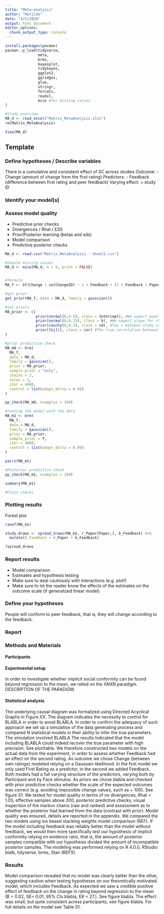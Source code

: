 ```yaml
---
title: "Meta-analysis"
author: "Matilde"
date: "4/5/2020"
output: html_document
editor_options: 
  chunk_output_type: console
---
```



```r

install.packages(pacman)
pacman::p_load(tidyverse, 
               meta,
               brms,
               bayesplot,
               tidybayes,
               ggplot2,
               ggridges,
               glue,
               stringr,
               forcats,
               readxl,
               mice #for missing values
)

#Study overview
MA_d <- read_excel("Matrix_MetaAnalysis.xlsx")
rm(Matrix_MetaAnalysis)

View(MA_d)

```

## Template

### Define hypotheses / Describe variables
There is a cumulative and consistent effect of SC across studies
Outcome: 
- Change (amount of change from the first rating)
Predictors: 
- Feedback (difference between first rating and peer feedback)
Varying effect:
= study ID

### Identify your model[s] 

### Assess model quality
* Predictive prior checks
* Divergences / Rhat / ESS
* Prior/Posterior learning (betas and sds)
* Model comparison
* Predictive posterior checks

```r
MA_d <- read.csv("Matrix_MetaAnalysis - Sheet2.csv") 

#impute missing values
MA_d <- mice(MA_d, m = 5, print = FALSE)


#formula
MA_f <- bf(Change | se(ChangeSD) ~ 1 + Feedback + (1 + Feedback | Paper))

#get prior
get_prior(MA_f, data = MA_d, family = gaussian())

#set priors
MA_prior <- c(
              prior(normal(0,0.5), class = Intercept), #We expect mean of change to lie between -1 and 1
              prior(normal(0,0.25), class = b), #We expect slope for change according to feedback approximately between -.5 and .5
              prior(cauchy(0,0.3), class = sd), #Tau = between study variance of change
              prior(lkj(5), class = cor) #The true correlation between feedback and change
)

#prior predictive check
MA_m0 <- brm(
  MA_f,
  data = MA_d,
  family = gaussian(),
  prior = MA_prior,
  sample_prior = "only",
  chains = 2,
  cores = 2,
  iter = 4000,
  control = list(adapt_delta = 0.99)
)

pp_check(MA_m0, nsamples = 100)

#running the model with the data
MA_m1 <- brm(
  MA_f,
  data = MA_d,
  family = gaussian(),
  prior = MA_prior,
  sample_prior = T,
  iter = 4000,
  control = list(adapt_delta = 0.99)
)

pairs(MA_m1)

#Posterior predictive check
pp_check(MA_m1, nsamples = 100)

summary(MA_m1)

#Chain checks

```

### Plotting results
Forest plot
```r
ranef(MA_m1)

study.draws <- spread_draws(MA_m1, r_Paper[Paper,], b_Feedback) %>% 
  mutate(b_Feedback = r_Paper + b_Feedback)

?spread_draws

```



### Report results
* Model comparison
* Estimates and hypothesis testing
* Make sure to deal cautiously with interactions (e.g. plot!)
* Make sure to let the reader know the effects of the estimates on the outcome scale (if generalized linear model)


### Define your hypotheses
People will conform to peer feedback, that is, they will change according to the feedback.

### Report

### Methods and Materials
#### Participants

#### Experimental setup
In order to investigate whether implicit social conformity can be found beyond regression to the mean, we relied on the XNXN paradigm. DESCRIPTION OF THE PARADIGM.

#### Statistical analysis
The underlying causal diagram was formalized using Directed Acyclical Graphs in Figure XX. The diagram indicates the necessity to control for BLABLA in order to avoid BLABLA.
In order to confirm the adequacy of such approach we set up a simulation of the data generating process and compared N statistical models in their ability to infer the true parameters.
The simulation involved BLABLA
The results indicated that the model including BLABLA could indeed recover the true parameter with high precision. See plot/table.
We therefore constructed two models on the actual data from the experiment, in order to assess whether Feedback had an effect on the second rating.
As outcome we chose Change (between own ratings) modeled relying on a Gaussian likelihood. In the first model we only used First Rating as a predictor, in the second we added Feedback. Both models had a full varying structure of the predictors, varying both by Participant and by Face stimulus.
As priors we chose blabla and checked with prior predictive checks whether the scale of the expected outcomes was correct (e.g. avoiding impossible change values, such as + 100). See figure S1.
We tested for model quality in terms of no divergences, Rhat < 1.05, effective samples above 200, posterior predictive checks, visual inspection of the markov chains (raw and ranked) and assessment as to whether the posterior had learned from the data (contrast with prior). Model quality was ensured, details are reported in the appendix.
We compared the two models using loo based stacking weights model comparison (REF).
If the model including feedback was reliably better than the model without feedback, we would then more specifically test our hypothesis of implicit conformity relying on evidence ratio, that is, the amount of posterior samples compatible with our hypothesis divided the amount of incompatible posterior samples.
The modeling was performed relying on R 4.0.0, RStudio blalb, tidyverse, brms, Stan (REFS)

### Results

Model comparison revealed that no model was clearly better than the other, suggesting caution when testing hypotheses on our theoretically motivated model, which includes Feedback.
As expected we saw a credible positive effect of feedback on the change in rating beyond regression to the mean (B = 0.02, SE= 0.01, 95% CIs blabla, ER = 27.). See figure blabla. 
The effect was small, but quite consistent across participants, see figure blabla.
For full details on the model see Table S1.
